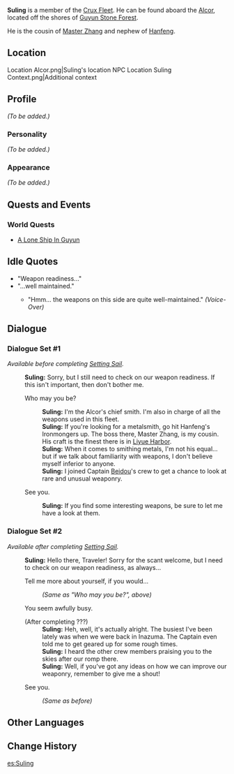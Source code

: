 {{Meta
<!-- REMOVE THIS TEMPLATE AFTER ADDING MISSING INFO -->
|missing_NPC_profile  = yes
}}
{{Character Infobox
|type             = NPC
|image            = NPC Suling.png
|region           = Liyue
|affiliation      = Crux Fleet
|title            = Ironworker
|relative         = Hanfeng, "Cold Blade"
|relativeNote     = Uncle
|relative2        = Master Zhang
|relativeNote2    = Cousin
}}
'''Suling''' {{Lang|zh=夙凌|zh_rm=Sùlíng}} is a member of the [[Crux Fleet]]. He can be found aboard the [[Alcor]], located off the shores of [[Guyun Stone Forest]].

He is the cousin of [[Master Zhang]] and nephew of [[Hanfeng, "Cold Blade"|Hanfeng]].

==Location==
<gallery hideaddbutton="true" captionalign="center">
Location Alcor.png|Suling's location
NPC Location Suling Context.png|Additional context
</gallery>

==Profile==
<!-- detailed story/lore information goes here -->
''(To be added.)''

===Personality===
''(To be added.)''

===Appearance===
''(To be added.)''

==Quests and Events==
===World Quests===
*[[A Lone Ship In Guyun]]

==Idle Quotes==
* "Weapon readiness..."
* "...well maintained."
**{{A|VO Suling 01.ogg}} "Hmm... the weapons on this side are quite well-maintained." ''(Voice-Over)''

==Dialogue==
{{StubDialogue|Check requirements for alternate dialogue. (May be Inazuma Archon Quest, Act 3?)}}
{{Dialogue start}}
===Dialogue Set #1===
''Available before completing [[Setting Sail]].''
:'''Suling:''' Sorry, but I still need to check on our weapon readiness. If this isn't important, then don't bother me.
:{{DIcon}} Who may you be?
::'''Suling:''' I'm the Alcor's chief smith. I'm also in charge of all the weapons used in this fleet.
::'''Suling:''' If you're looking for a metalsmith, go hit Hanfeng's Ironmongers up. The boss there, Master Zhang, is my cousin. His craft is the finest there is in [[Liyue Harbor]].
::'''Suling:''' When it comes to smithing metals, I'm not his equal... but if we talk about familiarity with weapons, I don't believe myself inferior to anyone.
::'''Suling:''' I joined Captain [[Beidou]]'s crew to get a chance to look at rare and unusual weaponry.
:{{DIcon}} See you.
::'''Suling:''' If you find some interesting weapons, be sure to let me have a look at them.

===Dialogue Set #2===
''Available after completing [[Setting Sail]].''
:'''Suling:''' Hello there, Traveler! Sorry for the scant welcome, but I need to check on our weapon readiness, as always...
:{{DIcon}} Tell me more about yourself, if you would...
::''(Same as "Who may you be?", above)''
:{{DIcon}} You seem awfully busy.
:;(After completing ???)
::'''Suling:''' Heh, well, it's actually alright. The busiest I've been lately was when we were back in Inazuma. The Captain even told me to get geared up for some rough times.
::'''Suling:''' I heard the other crew members praising you to the skies after our romp there.
::'''Suling:''' Well, if you've got any ideas on how we can improve our weaponry, remember to give me a shout!
:{{DIcon}} See you.
::''(Same as before)''
{{Dialogue end}}

==Other Languages==
{{Other Languages|default_hidden = 1
|en      = Suling
|zhs     = 夙凌
|zhs_rm  = Sùlíng
|zht     = 夙凌
|zht_rm  = Sùlíng
|ja      = スウリン
|ja_rm   = Suurin
|ko      = 삼래
|ko_rm   = Samrae
|es      = Suling
|fr      = Suling
|ru      = Су Лин
|th      = Suling
|vi      = Suling
|de      = Suling
|id      = Suling
|pt      = Suling
}}

==Change History==
{{Change History|1.0}}

[[es:Suling]]